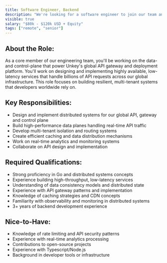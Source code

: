 ```yaml
---
title: Software Engineer, Backend
description: "We're looking for a software engineer to join our team and help us build the future of API development."
visible: true
salary: "$80k - $120k USD + Equity"
tags: ["remote", "senior"]
---
```



## About the Role:
As a core member of our engineering team, you'll be working on the data- and control-plane that power Unkey's global API gateway and deployment platform. You'll work on designing and implementing highly available, low-latency services that handle billions of API requests across our global infrastructure. This role focuses on building resilient, multi-tenant systems that developers worldwide rely on.

## Key Responsibilities:
- Design and implement distributed systems for our global API, gateway and control plane
- Build high-performance data planes handling real-time API traffic
- Develop multi-tenant isolation and routing systems
- Create efficient caching and data distribution mechanisms
- Work on real-time analytics and monitoring systems
- Collaborate on API design and implementation

## Required Qualifications:
- Strong proficiency in Go and distributed systems concepts
- Experience building high-throughput, low-latency services
- Understanding of data consistency models and distributed state
- Experience with API gateway patterns and implementation
- Knowledge of caching strategies and CDN concepts
- Familiarity with observability and monitoring in distributed systems
- 3+ years of backend development experience

## Nice-to-Have:
- Knowledge of rate limiting and API security patterns
- Experience with real-time analytics processing
- Contributions to open-source projects
- Experience with Typescript/Node.js
- Background in developer tools or infrastructure
